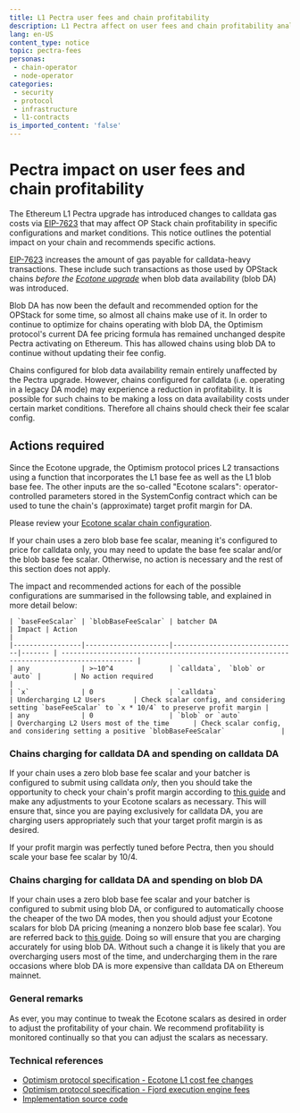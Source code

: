 ```yaml
---
title: L1 Pectra user fees and chain profitability
description: L1 Pectra affect on user fees and chain profitability analysis
lang: en-US
content_type: notice
topic: pectra-fees
personas:
 - chain-operator
 - node-operator
categories:
 - security
 - protocol
 - infrastructure
 - l1-contracts
is_imported_content: 'false'
---
```



# Pectra impact on user fees and chain profitability

The Ethereum L1 Pectra upgrade has introduced changes to calldata gas costs via [EIP-7623](https://eips.ethereum.org/EIPS/eip-7623) that may affect OP Stack chain profitability in specific configurations and market conditions. This notice outlines the potential impact on your chain and recommends specific actions.

[EIP-7623](https://eips.ethereum.org/EIPS/eip-7623) increases the amount of gas payable for calldata-heavy transactions. These include such transactions as those used by OPStack chains *before the [Ecotone upgrade](https://specs.optimism.io/protocol/ecotone/overview.html)* when blob data availability (blob DA) was introduced.

Blob DA has now been the default and recommended option for the OPStack for some time, so almost all chains make use of it. In order to continue to optimize for chains operating with blob DA, the Optimism protocol's current DA fee pricing formula has remained unchanged despite Pectra activating on Ethereum. This has allowed chains using blob DA to continue without updating their fee config.

Chains configured for blob data availability remain entirely unaffected by the Pectra upgrade. However, chains configured for calldata (i.e. operating in a legacy DA mode) may experience a reduction in profitability. It is possible for such chains to be making a loss on data availability costs under certain market conditions. Therefore all chains should check their fee scalar config.

## Actions required

Since the Ecotone upgrade, the Optimism protocol prices L2 transactions using a function that incorporates the L1 base fee as well as the L1 blob base fee. The other inputs are the so-called "Ecotone scalars": operator-controlled parameters stored in the SystemConfig contract which can be used to tune the chain's (approximate) target profit margin for DA.

Please review your [Ecotone scalar chain configuration](/operators/chain-operators/management/blobs). 

<Callout type="info">
If your chain uses a zero blob base fee scalar, meaning it's configured to price for calldata only, you may need to update the base fee scalar and/or the blob base fee scalar. Otherwise, no action is necessary and the rest of this section does not apply.
</Callout>

The impact and recommended actions for each of the possible configurations are summarised in the followsing table, and explained in more detail below:


    | `baseFeeScalar` | `blobBaseFeeScalar` | batcher DA                    | Impact | Action                                                                                   |
    |-----------------|---------------------|-------------------------------|------- | ---------------------------------------------------------------------------------------- |
    | any             | >~10^4              | `calldata`,  `blob` or `auto` |        | No action required                                                                       |
    | `x`             | 0                   | `calldata`                    | Undercharging L2 Users       | Check scalar config, and considering setting `baseFeeScalar` to `x * 10/4` to preserve profit margin |
    | any             | 0                   | `blob` or `auto`              | Overcharging L2 Users most of the time      | Check scalar config, and considering setting a positive `blobBaseFeeScalar`              |



### Chains charging for calldata DA and spending on calldata DA
If your chain uses a zero blob base fee scalar and your batcher is configured to submit using calldata *only*, then you should take the opportunity to check your chain's profit margin according to [this guide](/operators/chain-operators/management/blobs) and make any adjustments to your Ecotone scalars as necessary. This will ensure that, since you are paying exclusively for calldata DA, you are charging users appropriately such that your target profit margin is as desired.

If your profit margin was perfectly tuned before Pectra, then you should scale your base fee scalar by 10/4.

### Chains charging for calldata DA and spending on blob DA
If your chain uses a zero blob base fee scalar and your batcher is configured to submit using blob DA, or configured to automatically choose the cheaper of the two DA modes, then you should adjust your Ecotone scalars for blob DA pricing (meaning a nonzero blob base fee scalar). You are referred back to [this guide](/operators/chain-operators/management/blobs). Doing so will ensure that you are charging accurately for using blob DA. Without such a change it is likely that you are overcharging users most of the time, and undercharging them in the rare occasions where blob DA is more expensive than calldata DA on Ethereum mainnet.


### General remarks
As ever, you may continue to tweak the Ecotone scalars as desired in order to adjust the profitability of your chain. We recommend profitability is monitored continually so that you can adjust the scalars as necessary.

### Technical references

*   [Optimism protocol specification - Ecotone L1 cost fee changes](https://specs.optimism.io/protocol/exec-engine.html#ecotone-l1-cost-fee-changes-eip-4844-da)
*   [Optimism protocol specification - Fjord execution engine fees](https://specs.optimism.io/protocol/fjord/exec-engine.html#fees)
*   [Implementation source code](https://github.com/ethereum-optimism/op-geth/blob/3d7afdc2701b74c5987e31521e2c336c4511afdf/core/types/rollup_cost.go#L527)
